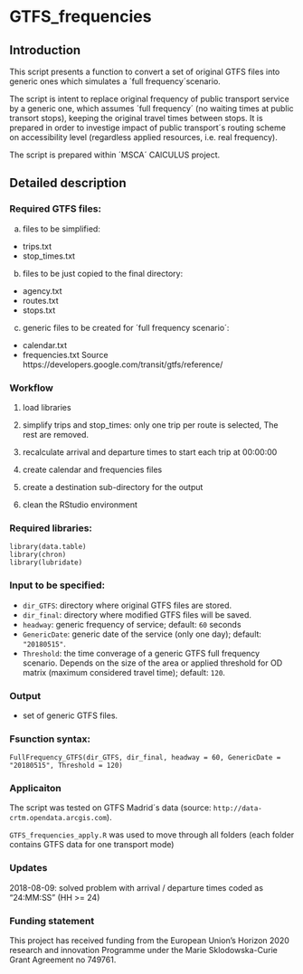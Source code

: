 # GTFS_frequencies
## Introduction
This script presents a function to convert a set of original GTFS files into generic ones which simulates a ´full frequency´scenario.

The script is intent to replace original frequency of public transport service by a generic one, which assumes ´full frequency´ (no waiting times at public transort stops), keeping the original travel times between stops. It is prepared in order to investige impact of public transport´s routing scheme on accessibility level (regardless applied resources, i.e. real frequency). 

The script is prepared within ´MSCA´ CAlCULUS project.

## Detailed description
### Required GTFS files: 

  a) files to be simplified:
  - trips.txt
  - stop_times.txt
  b) files to be just copied to the final directory:
  - agency.txt
  - routes.txt
  - stops.txt
  c) generic files to be created for ´full frequency scenario´:
  - calendar.txt
  - frequencies.txt
  Source https://developers.google.com/transit/gtfs/reference/

### Workflow

1) load libraries

2) simplify trips and stop_times: only one trip per route is selected, The rest are removed.

3) recalculate arrival and departure times to start each trip at 00:00:00

4) create calendar and frequencies files

5) create a destination sub-directory for the output

6) clean the RStudio environment

### Required libraries:

```{}
library(data.table)
library(chron)
library(lubridate)
```

### Input to be specified:

- `dir_GTFS`: directory where original GTFS files are stored. 
- `dir_final`: directory where modified GTFS files will be saved.
- `headway`: generic frequency of service; default: `60` seconds
- `GenericDate`: generic date of the service (only one day); default: `"20180515"`.
- `Threshold`: the time converage of a generic GTFS full frequency scenario. Depends on the size of the area or applied threshold for OD matrix (maximum considered travel time); default: `120`.

### Output
- set of generic GTFS files.

### Fsunction syntax:

```{}
FullFrequency_GTFS(dir_GTFS, dir_final, headway = 60, GenericDate =  "20180515", Threshold = 120)
```

### Applicaiton
The script was tested on GTFS Madrid´s data (source: `http://data-crtm.opendata.arcgis.com`).

`GTFS_frequencies_apply.R` was used to move through all folders (each folder contains GTFS data for one transport mode)

### Updates
2018-08-09: solved problem with arrival / departure times coded as "24:MM:SS" (HH >= 24)

### Funding statement

This project has received funding from the European Union’s Horizon 2020
research and innovation Programme under the Marie Sklodowska-Curie Grant Agreement no 749761.

